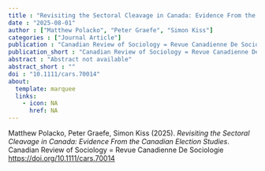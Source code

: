 ```yaml
---
title : "Revisiting the Sectoral Cleavage in Canada: Evidence From the Canadian Election Studies"
date : "2025-08-01"
author : ["Matthew Polacko", "Peter Graefe", "Simon Kiss"]
categories : ["Journal Article"]
publication : "Canadian Review of Sociology = Revue Canadienne De Sociologie [https://doi.org/10.1111/cars.70014](https://doi.org/10.1111/cars.70014)"
publication_short : "Canadian Review of Sociology = Revue Canadienne De Sociologie [https://doi.org/10.1111/cars.70014](https://doi.org/10.1111/cars.70014)"
abstract : "Abstract not available"
abstract_short : ""
doi : "10.1111/cars.70014"
about:
  template: marquee
  links:
    - icon: NA
      href: NA
---
```



::: {.callout-note title="How to cite this work"}

Matthew Polacko, Peter Graefe, Simon Kiss (2025). *Revisiting the Sectoral Cleavage in Canada: Evidence From the Canadian Election Studies*. Canadian Review of Sociology = Revue Canadienne De Sociologie [https://doi.org/10.1111/cars.70014](https://doi.org/10.1111/cars.70014)

:::

